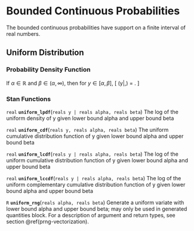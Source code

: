 # Bounded Continuous Probabilities

The bounded continuous probabilities have support on a finite interval
of real numbers.

## Uniform Distribution

### Probability Density Function

If $\alpha \in \mathbb{R}$ and $\beta \in (\alpha,\infty)$, then for
$y \in [\alpha,\beta]$, \[ \text{Uniform}(y|\alpha,\beta) =
\frac{1}{\beta - \alpha} . \]

\pitem{y}{uniform}{alpha, beta}

### Stan Functions

<!-- uniform -->
<!-- real; uniform_lpdf; (reals y | reals alpha, reals beta); -->

`real` **`uniform_lpdf`**(`reals y | reals alpha, reals beta`)
The log of the uniform density of y given lower bound alpha and upper
bound beta

<!-- real; uniform_cdf; (reals y, reals alpha, reals beta); -->

`real` **`uniform_cdf`**(`reals y, reals alpha, reals beta`)
The uniform cumulative distribution function of y given lower bound
alpha and upper bound beta

<!-- real; uniform_lcdf; (reals y | reals alpha, reals beta); -->

`real` **`uniform_lcdf`**(`reals y | reals alpha, reals beta`)
The log of the uniform cumulative distribution function of y given
lower bound alpha and upper bound beta

<!-- real; uniform_lccdf; (reals y | reals alpha, reals beta); -->

`real` **`uniform_lccdf`**(`reals y | reals alpha, reals beta`)
The log of the uniform complementary cumulative distribution function
of y given lower bound alpha and upper bound beta

<!-- uniform -->
<!-- R; uniform_rng; (reals alpha, reals beta); -->

`R` **`uniform_rng`**(`reals alpha, reals beta`)
Generate a uniform variate with lower bound alpha and upper bound
beta; may only be used in generated quantities block. For a
description of argument and return types, see section
\@ref(prng-vectorization).

